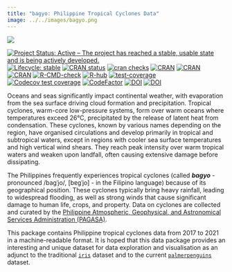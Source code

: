 ```yaml
---
title: "bagyo: Philippine Tropical Cyclones Data"
image: ../../images/bagyo.png
---
```


::: column-margin
[![](../../images/bagyo.png)](https://panukatan.io/bagyo/)
:::

[![Project Status: Active – The project has reached a stable, usable state and is being actively developed.](https://www.repostatus.org/badges/latest/active.svg)](https://www.repostatus.org/#active)
[![Lifecycle: stable](https://img.shields.io/badge/lifecycle-stable-brightgreen.svg)](https://lifecycle.r-lib.org/articles/stages.html#stable)
[![CRAN status](https://www.r-pkg.org/badges/version/bagyo)](https://CRAN.R-project.org/package=bagyo)
[![cran checks](https://badges.cranchecks.info/worst/bagyo.svg)](https://cran.r-project.org/web/checks/check_results_bagyo.html)
[![CRAN](https://img.shields.io/cran/l/bagyo.svg)](https://CRAN.R-project.org/package=bagyo)
[![CRAN](http://cranlogs.r-pkg.org/badges/bagyo)](https://cran.r-project.org/package=bagyo)
[![CRAN](http://cranlogs.r-pkg.org/badges/grand-total/bagyo)](https://cran.r-project.org/package=bagyo)
[![R-CMD-check](https://github.com/panukatan/bagyo/actions/workflows/R-CMD-check.yaml/badge.svg)](https://github.com/panukatan/bagyo/actions/workflows/R-CMD-check.yaml)
[![R-hub](https://github.com/panukatan/bagyo/actions/workflows/rhub.yaml/badge.svg)](https://github.com/panukatan/bagyo/actions/workflows/rhub.yaml)
[![test-coverage](https://github.com/panukatan/bagyo/actions/workflows/test-coverage.yaml/badge.svg)](https://github.com/panukatan/bagyo/actions/workflows/test-coverage.yaml)
[![Codecov test coverage](https://codecov.io/gh/panukatan/bagyo/branch/main/graph/badge.svg)](https://app.codecov.io/gh/panukatan/bagyo?branch=main)
[![CodeFactor](https://www.codefactor.io/repository/github/panukatan/bagyo/badge)](https://www.codefactor.io/repository/github/panukatan/bagyo)
[![DOI](https://zenodo.org/badge/314686124.svg)](https://zenodo.org/doi/10.5281/zenodo.10972234)
[![DOI](https://img.shields.io/badge/DOI-10.32614/CRAN.package.bagyo-blue)](https://doi.org/10.32614/CRAN.package.bagyo)

Oceans and seas significantly impact continental weather, with evaporation from the sea surface driving cloud formation and precipitation. Tropical cyclones, warm-core low-pressure systems, form over warm oceans where temperatures exceed 26°C, precipitated by the release of latent heat from condensation. These cyclones, known by various names depending on the region, have organised circulations and develop primarily in tropical and subtropical waters, except in regions with cooler sea surface temperatures and high vertical wind shears. They reach peak intensity over warm tropical waters and weaken upon landfall, often causing extensive damage before dissipating.

The Philippines frequently experiences tropical cyclones (called ***bagyo*** - pronounced /baɡˈjo/, [bɐɡˈjo] - in the Filipino language) because of its geographical position. These cyclones typically bring heavy rainfall, leading to widespread flooding, as well as strong winds that cause significant damage to human life, crops, and property. Data on cyclones are collected and curated by the [Philippine Atmospheric, Geophysical, and Astronomical Services Administration (PAGASA)](https://www.pagasa.dost.gov.ph/).

This package contains Philippine tropical cyclones data from 2017 to 2021 in a machine-readable format. It is hoped that this data package provides an interesting and unique dataset for data exploration and visualisation as an adjunct to the traditional [`iris`](https://stat.ethz.ch/R-manual/R-devel/library/datasets/html/iris.html) dataset and to the current [`palmerpenguins`](https://allisonhorst.github.io/palmerpenguins/) dataset.

